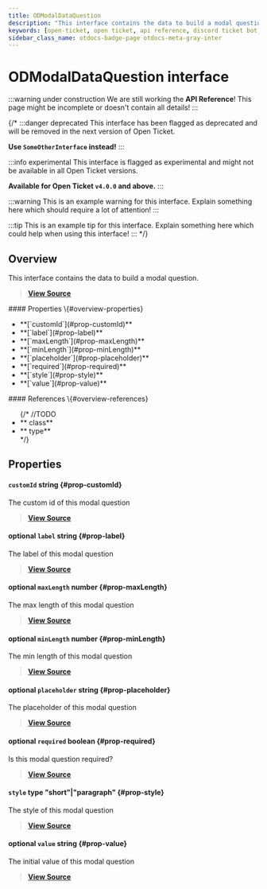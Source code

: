 ```yaml
---
title: ODModalDataQuestion
description: "This interface contains the data to build a modal question."
keywords: [open-ticket, open ticket, api reference, discord ticket bot, interface]
sidebar_class_name: otdocs-badge-page otdocs-meta-gray-inter
---
```

<head>
    <link rel="apple-touch-icon" href="/img/logo_vertical.png"/>
</head>

# ODModalDataQuestion <M color="gray">interface</M>

:::warning under construction
We are still working the **API Reference**! This page might be incomplete or doesn't contain all details!
:::

{/*
:::danger deprecated
This interface has been flagged as deprecated and will be removed in the next version of Open Ticket.

**Use `SomeOtherInterface` instead!**
:::

:::info experimental
This interface is flagged as experimental and might not be available in all Open Ticket versions.

**Available for Open Ticket `v4.0.0` and above.**
:::

:::warning
This is an example warning for this interface. Explain something here which should require a lot of attention!
:::

:::tip
This is an example tip for this interface. Explain something here which could help when using this interface!
:::
*/}

## Overview
This interface contains the data to build a modal question.

> [**View Source**](https://otgithub.dj-dj.be/tree/main/src/core/api/modules/builder.ts#L1110)

<FlexHorizontal>
<div style={{width:"50%"}}>
    #### Properties \{#overview-properties}
    <ul>
        <li>**[`customId`](#prop-customId)**</li>
        <li>**[`label`](#prop-label)**</li>
        <li>**[`maxLength`](#prop-maxLength)**</li>
        <li>**[`minLength`](#prop-minLength)**</li>
        <li>**[`placeholder`](#prop-placeholder)**</li>
        <li>**[`required`](#prop-required)**</li>
        <li>**[`style`](#prop-style)**</li>
        <li>**[`value`](#prop-value)**</li>
    </ul>
</div>
<div style={{width:"50%"}}>
    #### References \{#overview-references}
    <ul>
        {/*
        //TODO
        <li>**<code><ApiUrl url="class:ODId" label="api.ODId"/></code> <M color="purple">class</M>**</li>
        <li>**<code><ApiUrl url="type:ODExampleType" label="api.ODExampleType"/></code> <M color="brown">type</M>**</li>
        */}
    </ul>
</div>
</FlexHorizontal>

## Properties
<Divider></Divider>
#### `customId` <M color="blue">string</M> <ApiBlock><ApiUrl url="js:string" label="string"/></ApiBlock> \{#prop-customId}
The custom id of this modal question

> [**View Source**](https://otgithub.dj-dj.be/tree/main/src/core/api/modules/builder.ts#L1114)

<Divider></Divider>
#### <C color="blue">optional</C> `label` <M color="blue">string</M> <ApiBlock><ApiUrl url="js:string" label="string"/></ApiBlock> \{#prop-label}
The label of this modal question

> [**View Source**](https://otgithub.dj-dj.be/tree/main/src/core/api/modules/builder.ts#L1116)

<Divider></Divider>
#### <C color="green">optional</C> `maxLength` <M color="green">number</M> <ApiBlock><ApiUrl url="js:number" label="number"/></ApiBlock> \{#prop-maxLength}
The max length of this modal question

> [**View Source**](https://otgithub.dj-dj.be/tree/main/src/core/api/modules/builder.ts#L1120)

<Divider></Divider>
#### <C color="green">optional</C> `minLength` <M color="green">number</M> <ApiBlock><ApiUrl url="js:number" label="number"/></ApiBlock> \{#prop-minLength}
The min length of this modal question

> [**View Source**](https://otgithub.dj-dj.be/tree/main/src/core/api/modules/builder.ts#L1118)

<Divider></Divider>
#### <C color="blue">optional</C> `placeholder` <M color="blue">string</M> <ApiBlock><ApiUrl url="js:string" label="string"/></ApiBlock> \{#prop-placeholder}
The placeholder of this modal question

> [**View Source**](https://otgithub.dj-dj.be/tree/main/src/core/api/modules/builder.ts#L1124)

<Divider></Divider>
#### <C color="red">optional</C> `required` <M color="red">boolean</M> <ApiBlock><ApiUrl url="js:boolean" label="boolean"/></ApiBlock> \{#prop-required}
Is this modal question required?

> [**View Source**](https://otgithub.dj-dj.be/tree/main/src/core/api/modules/builder.ts#L1122)

<Divider></Divider>
#### `style` <M color="brown">type</M> <ApiBlock>"short"|"paragraph"</ApiBlock> \{#prop-style}
The style of this modal question

> [**View Source**](https://otgithub.dj-dj.be/tree/main/src/core/api/modules/builder.ts#L1112)

<Divider></Divider>
#### <C color="blue">optional</C> `value` <M color="blue">string</M> <ApiBlock><ApiUrl url="js:string" label="string"/></ApiBlock> \{#prop-value}
The initial value of this modal question

> [**View Source**](https://otgithub.dj-dj.be/tree/main/src/core/api/modules/builder.ts#L1126)

<Divider></Divider>
